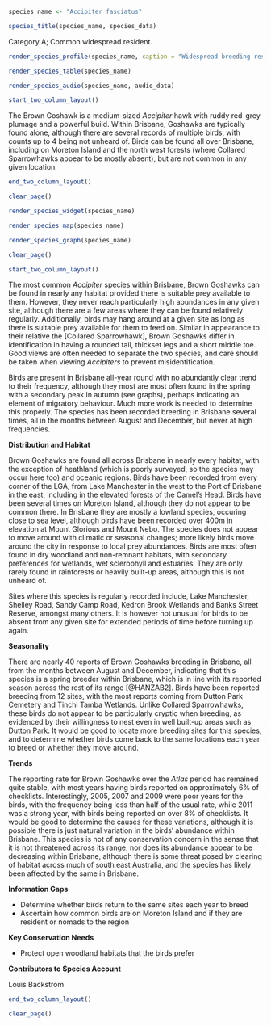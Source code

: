 ```r
species_name <- "Accipiter fasciatus"
```

```r
species_title(species_name, species_data)
```

Category A; Common widespread resident.

```r
render_species_profile(species_name, caption = "Widespread breeding resident across varied habitats. Perhaps more common during breeding period in spring but no clear long-term trends apparent. Not of conservation concern but faces similar threats to most other raptors in the region.")
```

```r
render_species_table(species_name)
```

```r
render_species_audio(species_name, audio_data)
```

```r
start_two_column_layout()
```

The Brown Goshawk is a medium-sized _Accipiter_ hawk with ruddy red-grey plumage and a powerful build. Within Brisbane, Goshawks are typically found alone, although there are several records of multiple birds, with counts up to 4 being not unheard of. Birds can be found all over Brisbane, including on Moreton Island and the north west forests (where Collared Sparrowhawks appear to be mostly absent), but are not common in any given location.

```r
end_two_column_layout()
```

```r
clear_page()
```

```r
render_species_widget(species_name)
```

```r
render_species_map(species_name)
```

```r
render_species_graph(species_name)
```

```r
clear_page()
```

```r
start_two_column_layout()
```

The most common _Accipiter_ species within Brisbane, Brown Goshawks can be found in nearly any habitat provided there is suitable prey available to them. However, they never reach particularly high abundances in any given site, although there are a few areas where they can be found relatively regularly. Additionally, birds may hang around at a given site as long as there is suitable prey available for them to feed on. Similar in appearance to their relative the [Collared Sparrowhawk], Brown Goshawks differ in identification in having a rounded tail, thickset legs and a short middle toe. Good views are often needed to separate the two species, and care should be taken when viewing _Accipiters_ to prevent misidentification.

Birds are present in Brisbane all-year round with no abundantly clear trend to their frequency, although they most are most often found in the spring with a secondary peak in autumn (see graphs), perhaps indicating an element of migratory behaviour. Much more work is needed to determine this properly. The species has been recorded breeding in Brisbane several times, all in the months between August and December, but never at high frequencies.

**Distribution and Habitat**

Brown Goshawks are found all across Brisbane in nearly every habitat, with the exception of heathland (which is poorly surveyed, so the species may occur here too) and oceanic regions. Birds have been recorded from every corner of the LGA, from Lake Manchester in the west to the Port of Brisbane in the east, including in the elevated forests of the Camel's Head. Birds have been several times on Moreton Island, although they do not appear to be common there. In Brisbane they are mostly a lowland species, occuring close to sea level, although birds have been recorded over 400m in elevation at Mount Glorious and Mount Nebo. The species does not appear to move around with climatic or seasonal changes; more likely birds move around the city in response to local prey abundances. Birds are most often found in dry woodland and non-remnant habitats, with secondary preferences for wetlands, wet sclerophyll and estuaries. They are only rarely found in rainforests or heavily built-up areas, although this is not unheard of.

Sites where this species is regularly recorded include, Lake Manchester, Shelley Road, Sandy Camp Road, Kedron Brook Wetlands and Banks Street Reserve, amongst many others. It is however not unusual for birds to be absent from any given site for extended periods of time before turning up again.

**Seasonality**

There are nearly 40 reports of Brown Goshawks breeding in Brisbane, all from the months between August and December, indicating that this species is a spring breeder within Brisbane, which is in line with its reported season across the rest of its range [@HANZAB2]. Birds have been reported breeding from 12 sites, with the most reports coming from Dutton Park Cemetery and Tinchi Tamba Wetlands. Unlike Collared Sparrowhawks, these birds do not appear to be particularly cryptic when breeding, as evidenced by their willingness to nest even in well built-up areas such as Dutton Park. It would be good to locate more breeding sites for this species, and to determine whether birds come back to the same locations each year to breed or whether they move around.

**Trends**

The reporting rate for Brown Goshawks over the _Atlas_ period has remained quite stable, with most years having birds reported on approximately 6% of checklists. Interestingly, 2005, 2007 and 2009 were poor years for the birds, with the frequency being less than half of the usual rate, while 2011 was a strong year, with birds being reported on over 8% of checklists. It would be good to determine the causes for these variations, although it is possible there is just natural variation in the birds' abundance within Brisbane. This species is not of any conservation concern in the sense that it is not threatened across its range, nor does its abundance appear to be decreasing within Brisbane, although there is some threat posed by clearing of habitat across much of south east Australia, and the species has likely been affected by the same in Brisbane.

**Information Gaps**

- Determine whether birds return to the same sites each year to breed
- Ascertain how common birds are on Moreton Island and if they are resident or nomads to the region

**Key Conservation Needs**

- Protect open woodland habitats that the birds prefer

**Contributors to Species Account**

Louis Backstrom

```r
end_two_column_layout()
```

```r
clear_page()
```
